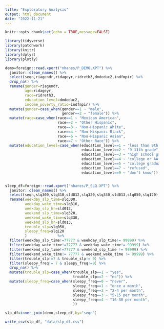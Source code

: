 ```yaml
---
title: "Exploratory Analysis"
output: html_document
date: "2022-11-21"
---
```


```r
knitr::opts_chunk$set(echo = TRUE,message=FALSE)
```

```r
library(tidyverse)
library(patchwork)
library(knitr)
library(dplyr)
library(plotly)
```

```r
demo=foreign::read.xport("nhanes/P_DEMO.XPT") %>%
  janitor::clean_names() %>%
  select(seqn,riagendr,ridageyr,ridreth3,dmdeduc2,indfmpir) %>%
  drop_na() %>%
  rename(gender=riagendr,
         age=ridageyr,
         race=ridreth3,
         education_level=dmdeduc2,
         income_poverty_ratio=indfmpir) %>%
  mutate(gender=case_when(gender==1 ~ "male",
                          gender==2 ~ "female")) %>%
  mutate(race=case_when(race==1 ~ "Mexican American",
                        race==2 ~ "Other Hispanic",
                        race==3 ~ "Non-Hispanic White",
                        race==4 ~ "Non-Hispanic Black",
                        race==6 ~ "Non-Hispanic Asian",
                        race==7 ~ "Other Race")) %>%
  mutate(education_level=case_when(education_level==1 ~ "less than 9th grade",
                                   education_level==2 ~ "9-11th grade",
                                   education_level==3 ~ "high school graduate",
                                   education_level==4 ~ "college or AA degree",
                                   education_level==5 ~ "college graduate or above",
                                   education_level==7 ~ "refused",
                                   education_level==9 ~ "don't know"))


sleep_df=foreign::read.xport("nhanes/P_SLQ.XPT") %>%
  janitor::clean_names() %>% 
  select(seqn,slq300,slq310,sld012,slq320,slq330,sld013,slq050,slq120) %>%
  rename(weekday_slp_time=slq300,
         weekday_wake_time=slq310,
         weekday_slp_hr=sld012,
         weekend_slp_time=slq320,
         weekend_wake_time=slq330,
         weekend_slp_hr=sld013,
         trouble_slp=slq050,
         sleepy_freq=slq120
         )              %>%
  filter(weekday_slp_time!=77777 & weekday_slp_time!= 99999) %>%
  filter(weekday_wake_time!=77777 & weekday_wake_time!= 99999) %>%
  filter(weekend_slp_time!=77777 & weekend_slp_time != 99999) %>%
  filter(weekend_wake_time!= 77777 & weekend_wake_time != 99999) %>%
  filter(trouble_slp!=7 & trouble_slp!= 9) %>%
  filter(sleepy_freq!= 7 & sleepy_freq!=9) %>%
  drop_na() %>%
  mutate(trouble_slp=case_when(trouble_slp==1 ~ "yes",
                               trouble_slp==2 ~ "no")) %>%
  mutate(sleepy_freq=case_when(sleepy_freq==0 ~ "never",
                               sleepy_freq==1 ~ "once a month",
                               sleepy_freq==2 ~ "2-4 per month",
                               sleepy_freq==3 ~ "5-15 per month",
                               sleepy_freq==4 ~ "16-30 per month",
                               ))
```

```r
slp_df=inner_join(demo,sleep_df,by="seqn")

write_csv(slp_df, "data/slp_df.csv")
```